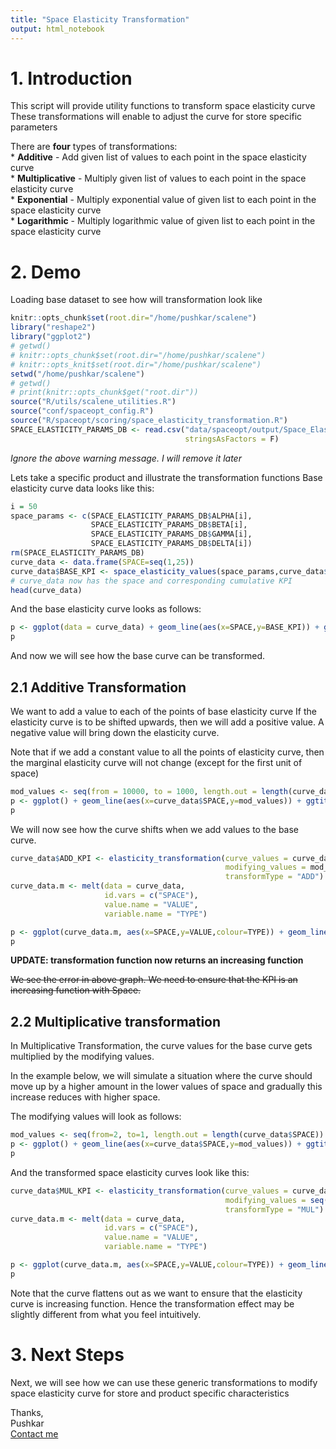 ```yaml
---
title: "Space Elasticity Transformation"
output: html_notebook
---
```


# 1. Introduction  

This script will provide utility functions to transform space elasticity curve
These transformations will enable to adjust the curve for store specific parameters

There are **four** types of transformations:  
* **Additive** - Add given list of values to each point in the space elasticity curve  
* **Multiplicative** - Multiply given list of values to each point in the space elasticity curve  
* **Exponential** - Multiply exponential value of given list to each point in the space elasticity curve  
* **Logarithmic** - Multiply logarithmic value of given list to each point in the space elasticity curve  

# 2. Demo   

Loading base dataset to see how will transformation look like
```r
knitr::opts_chunk$set(root.dir="/home/pushkar/scalene")
library("reshape2")
library("ggplot2")
# getwd()
# knitr::opts_chunk$set(root.dir="/home/pushkar/scalene")
# knitr::opts_knit$set(root.dir="/home/pushkar/scalene")
setwd("/home/pushkar/scalene")
# getwd()
# print(knitr::opts_chunk$get("root.dir"))
source("R/utils/scalene_utilities.R")
source("conf/spaceopt_config.R")
source("R/spaceopt/scoring/space_elasticity_transformation.R")
SPACE_ELASTICITY_PARAMS_DB <- read.csv("data/spaceopt/output/Space_Elasticity_Params_DB.csv",
                                       stringsAsFactors = F)
```

*Ignore the above warning message. I will remove it later*  

Lets take a specific product and illustrate the transformation functions
Base elasticity curve data looks like this:
```r
i = 50
space_params <- c(SPACE_ELASTICITY_PARAMS_DB$ALPHA[i],
                  SPACE_ELASTICITY_PARAMS_DB$BETA[i],
                  SPACE_ELASTICITY_PARAMS_DB$GAMMA[i],
                  SPACE_ELASTICITY_PARAMS_DB$DELTA[i])
rm(SPACE_ELASTICITY_PARAMS_DB)
curve_data <- data.frame(SPACE=seq(1,25))
curve_data$BASE_KPI <- space_elasticity_values(space_params,curve_data$SPACE)
# curve_data now has the space and corresponding cumulative KPI
head(curve_data)
```

And the base elasticity curve looks as follows:
```r
p <- ggplot(data = curve_data) + geom_line(aes(x=SPACE,y=BASE_KPI)) + ggtitle("Base Space Elasticity Curve") + expand_limits(x = 0,y=0) + scale_x_continuous(expand = c(0,0)) + scale_y_continuous(expand = c(0,0)) + ylab("Cumulative KPI")
p
```

And now we will see how the base curve can be transformed.

## 2.1 Additive Transformation  
We want to add a value to each of the points of base elasticity curve
If the elasticity curve is to be shifted upwards, then we will add a positive value.
A negative value will bring down the elasticity curve.

Note that if we add a constant value to all the points of elasticity curve, then the marginal elasticity curve will not change (except for the first unit of space)

```r
mod_values <- seq(from = 10000, to = 1000, length.out = length(curve_data$BASE_KPI))
p <- ggplot() + geom_line(aes(x=curve_data$SPACE,y=mod_values)) + ggtitle("Modifying values") + expand_limits(x=0,y=0) + ylab("Mod values") + xlab("SPACE")
p

```

We will now see how the curve shifts when we add values to the base curve.

```r
curve_data$ADD_KPI <- elasticity_transformation(curve_values = curve_data$BASE_KPI,
                                                modifying_values = mod_values,
                                                transformType = "ADD")
curve_data.m <- melt(data = curve_data,
                     id.vars = c("SPACE"),
                     value.name = "VALUE",
                     variable.name = "TYPE")

p <- ggplot(curve_data.m, aes(x=SPACE,y=VALUE,colour=TYPE)) + geom_line() + scale_color_brewer(palette = COLOR_PALETTE) + ggtitle("Additive Transformation") + theme_grey() + expand_limits(x=0,y=0)
p
```
**UPDATE: transformation function now returns an increasing function**

~~We see the error in above graph. We need to ensure that the KPI is an increasing function with Space.~~

## 2.2 Multiplicative transformation  
In Multiplicative Transformation, the curve values for the base curve gets multiplied by the modifying values.

In the example below, we will simulate a situation where the curve should move up by a higher amount in the lower values of space and gradually this increase reduces with higher space.

The modifying values will look as follows:

```r
mod_values <- seq(from=2, to=1, length.out = length(curve_data$SPACE))
p <- ggplot() + geom_line(aes(x=curve_data$SPACE,y=mod_values)) + ggtitle("Modifying values") + xlab("SPACE") + ylab("Modifying values") + expand_limits(x=0,y=0) + scale_color_brewer(palette = COLOR_PALETTE) + theme_grey()
p
```
And the transformed space elasticity curves look like this:

```r
curve_data$MUL_KPI <- elasticity_transformation(curve_values = curve_data$BASE_KPI,
                                                modifying_values = seq(from=2,to=1,length.out = length(curve_data$SPACE)),
                                                transformType = "MUL")
curve_data.m <- melt(data = curve_data,
                     id.vars = c("SPACE"),
                     value.name = "VALUE",
                     variable.name = "TYPE")

p <- ggplot(curve_data.m, aes(x=SPACE,y=VALUE,colour=TYPE)) + geom_line() + scale_color_brewer(palette = COLOR_PALETTE) + ggtitle("Multiplicative Transformation") + theme_grey() + expand_limits(x=0,y=0)
p
```

Note that the curve flattens out as we want to ensure that the elasticity curve is increasing function. Hence the transformation effect may be slightly different from what you feel intuitively.

# 3. Next Steps  
Next, we will see how we can use these generic transformations to modify space elasticity curve for store and product specific characteristics


Thanks,  
Pushkar  
[Contact me](mailto:pushkar.kumar@gmail.com)
